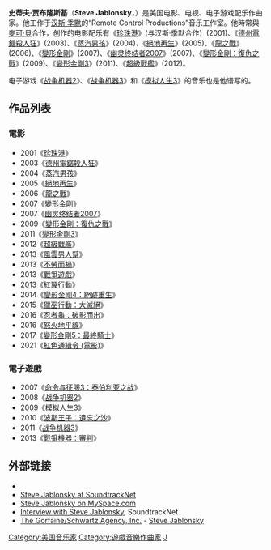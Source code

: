 {{noteTA
| G1=Games
}}
{{藝人
| type                = 作曲家
| name                = 史蒂夫·賈布隆斯基
| image               =
| image_size          = 220px
| caption             = 2013年，贾布隆斯基在《[[戰爭遊戲_(電影)|戰爭遊戲]]》首映會上 
| birth_name          = 
| alias               = 
| Born                = {{birth date and age|1970|10|9|}}
| death_date          = 
| origin              =  
| genre               = {{flatlist|
*电影配乐
*视频游戏配乐 
*另类摇滚
}}
| occupation          = [[作曲家|作曲家]]
| instrument          = {{flatlist|
*[[钢琴|钢琴]]
*[[吉他|吉他]]
*[[打击乐器|打击乐器]]
}}
| years_active        = 2001–现在
| label               =
| associated_acts     = 
| website             = 
}}
'''史蒂夫·贾布隆斯基'''（'''Steve Jablonsky'''，{{bd|1970年|10月9日||}}）是美国电影、电视、电子游戏配乐作曲家。他工作于[[汉斯·季默|汉斯·季默]]的“Remote Control Productions”音乐工作室。他時常與[[麥可·貝|麥可·貝]]合作，创作的电影配乐有《[[珍珠港_(電影)|珍珠港]]》(与汉斯·季默合作）(2001)、《[[德州電鋸殺人狂_(2003年電影)|德州電鋸殺人狂]]》(2003)、《[[蒸汽男孩|蒸汽男孩]]》(2004)、《[[絕地再生|絕地再生]]》(2005)、《[[龍之戰|龍之戰]]》(2006)、《[[變形金剛_(2007年电影)|變形金剛]]》(2007)、《[[幽灵终结者2007|幽灵终结者2007]]》(2007)、《[[變形金剛：復仇之戰|變形金剛：復仇之戰]]》(2009)、《[[變形金剛3|變形金剛3]]》(2011)、《[[超級戰艦|超級戰艦]]》(2012)。

电子游戏《[[战争机器2|战争机器2]]》、《[[战争机器3|战争机器3]]》和《[[模拟人生3|模拟人生3]]》的音乐也是他谱写的。

== 作品列表 ==
=== 電影 ===
*2001《[[珍珠港_(電影)|珍珠港]]》
*2003《[[德州電鋸殺人狂_(2003年電影)|德州電鋸殺人狂]]》
*2004《[[蒸汽男孩|蒸汽男孩]]》
*2005《[[絕地再生|絕地再生]]》
*2006《[[龍之戰|龍之戰]]》
*2007《[[變形金剛_(2007年电影)|變形金剛]]》
*2007《[[幽灵终结者2007|幽灵终结者2007]]》
*2009《[[變形金剛：復仇之戰|變形金剛：復仇之戰]]》
*2011《[[變形金剛3|變形金剛3]]》
*2012《[[超級戰艦|超級戰艦]]》
*2013《[[風雲男人幫|風雲男人幫]]》
*2013《[[不勞而禍|不勞而禍]]》
*2013《[[戰爭遊戲_(電影)|戰爭遊戲]]》
*2013《[[紅翼行動_(電影)|紅翼行動]]》
*2014《[[變形金剛4：絕跡重生|變形金剛4：絕跡重生]]》
*2015《[[獵巫行動：大滅絕|獵巫行動：大滅絕]]》
*2016《[[忍者龜：破影而出|忍者龜：破影而出]]》
*2016《[[怒火地平線|怒火地平線]]》
*2017《[[變形金剛5：最終騎士|變形金剛5：最終騎士]]》
*2021《[[紅色通緝令_(電影)|紅色通緝令 (電影)]]》

=== 電子遊戲 ===
*2007《[[命令与征服3：泰伯利亚之战|命令与征服3：泰伯利亚之战]]》
*2008《[[战争机器2|战争机器2]]》
*2009《[[模拟人生3|模拟人生3]]》
*2010《[[波斯王子：遺忘之沙|波斯王子：遺忘之沙]]》
*2011《[[战争机器3|战争机器3]]》
*2013《[[戰爭機器：審判|戰爭機器：審判]]》

== 外部链接 ==
*{{imdb name|id=0413011}}
*[http://www.soundtrack.net/composers/database/?id=1018 Steve Jablonsky at SoundtrackNet]{{Wayback|url=http://www.soundtrack.net/composers/database/?id=1018 |date=20110707175539 }}
*[http://www.myspace.com/stevejablonskymusic Steve Jablonsky on MySpace.com]{{Wayback|url=http://www.myspace.com/stevejablonskymusic |date=20110910142439 }}
*[http://www.soundtrack.net/features/article/?id=109 Interview with Steve Jablonsky]{{Wayback|url=http://www.soundtrack.net/features/article/?id=109 |date=20110527003953 }}, SoundtrackNet
*[http://www.gsamusic.com The Gorfaine/Schwartz Agency, Inc.]{{Wayback|url=http://www.gsamusic.com/ |date=20110725165703 }} - [http://www.gsamusic.com/Composers/Jablonsky.pdf Steve Jablonsky]{{Wayback|url=http://www.gsamusic.com/Composers/Jablonsky.pdf |date=20070928180722 }}

{{Authority control}}
{{DEFAULTSORT:Jablonsky, Steve}}
[[Category:美国音乐家|Category:美国音乐家]]
[[Category:遊戲音樂作曲家|Category:遊戲音樂作曲家]]
[[Category:美国电影音乐作曲家|J]]